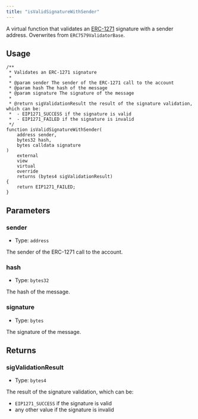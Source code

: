 ```yaml
---
title: "isValidSignatureWithSender"
---
```


A virtual function that validates an [ERC-1271](https://eips.ethereum.org/EIPS/eip-1271) signature with a sender address. Overwrites from `ERC7579ValidatorBase`.

## Usage

```solidity
/**
 * Validates an ERC-1271 signature
 *
 * @param sender The sender of the ERC-1271 call to the account
 * @param hash The hash of the message
 * @param signature The signature of the message
 *
 * @return sigValidationResult the result of the signature validation, which can be:
 *  - EIP1271_SUCCESS if the signature is valid
 *  - EIP1271_FAILED if the signature is invalid
 */
function isValidSignatureWithSender(
    address sender,
    bytes32 hash,
    bytes calldata signature
)
    external
    view
    virtual
    override
    returns (bytes4 sigValidationResult)
{
    return EIP1271_FAILED;
}
```

## Parameters

### sender

- Type: `address`

The sender of the ERC-1271 call to the account.

### hash

- Type: `bytes32`

The hash of the message.

### signature

- Type: `bytes`

The signature of the message.

## Returns

### sigValidationResult

- Type: `bytes4`

The result of the signature validation, which can be:

- `EIP1271_SUCCESS` if the signature is valid
- any other value if the signature is invalid
